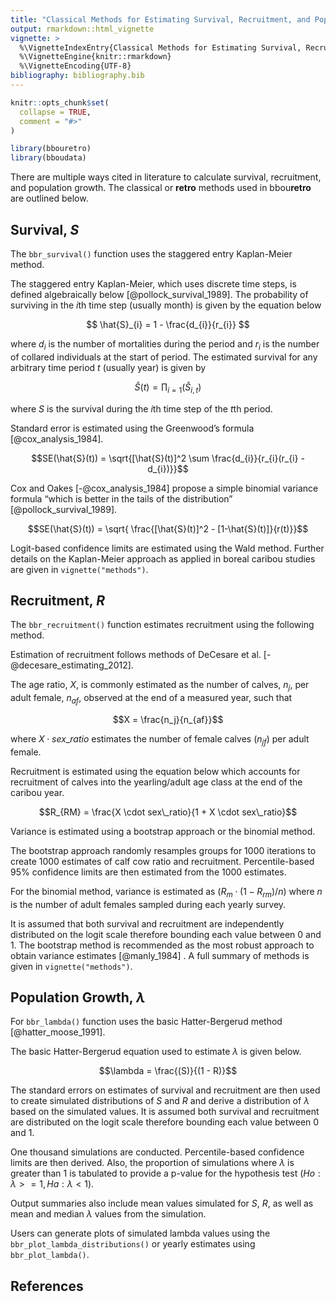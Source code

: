 ```yaml
---
title: "Classical Methods for Estimating Survival, Recruitment, and Population Growth"
output: rmarkdown::html_vignette
vignette: >
  %\VignetteIndexEntry{Classical Methods for Estimating Survival, Recruitment, and Population Growth}
  %\VignetteEngine{knitr::rmarkdown}
  %\VignetteEncoding{UTF-8}
bibliography: bibliography.bib
---
```


<!-- # Copyright 2024 Province of Alberta -->
<!-- # -->
<!-- # Licensed under the Apache License, Version 2.0 (the "License"); -->
<!-- # you may not use this file except in compliance with the License. -->
<!-- # You may obtain a copy of the License at -->
<!-- # -->
<!-- # http://www.apache.org/licenses/LICENSE-2.0 -->
<!-- # -->
<!-- # Unless required by applicable law or agreed to in writing, software -->
<!-- # distributed under the License is distributed on an "AS IS" BASIS, -->
<!-- # WITHOUT WARRANTIES OR CONDITIONS OF ANY KIND, either express or implied. -->
<!-- # See the License for the specific language governing permissions and -->
<!-- # limitations under the License. -->


```r
knitr::opts_chunk$set(
  collapse = TRUE,
  comment = "#>"
)
```

```r
library(bbouretro)
library(bboudata)
```

There are multiple ways cited in literature to calculate survival, recruitment, and population growth.
The classical or **retro** methods used in bbou**retro** are outlined below. 

## Survival, $S$

The `bbr_survival()` function uses the staggered entry Kaplan-Meier method.

The staggered entry Kaplan-Meier, which uses discrete time steps, is defined algebraically below [@pollock_survival_1989].
The probability of surviving in the $i$th time step (usually month) is given by the equation below 

$$ \hat{S}_{i} = 1 - \frac{d_{i}}{r_{i}} $$

where $d_{i}$  is the number of mortalities during the period and  $r_{i}$ is the number of collared individuals at the start of period.
The estimated survival for any arbitrary time period $t$  (usually year) is given by

$$ \hat{S}(t) = \prod_{i=1}(\hat{S}_{i,t}) $$

where $S$ is the survival during the $i$th time step of the $t$th period.

Standard error is estimated using the Greenwood’s formula [@cox_analysis_1984].

$$SE(\hat{S}(t)) = \sqrt{[\hat{S}(t)]^2 \sum \frac{d_{i}}{r_{i}(r_{i} - d_{i})}}$$

Cox and Oakes [-@cox_analysis_1984] propose a simple binomial variance formula “which is better in the tails of the distribution” [@pollock_survival_1989].

$$SE(\hat{S}(t)) = \sqrt{ \frac{[\hat{S}(t)]^2 - [1-\hat{S}(t)]}{r(t)}}$$

Logit-based confidence limits are estimated using the Wald method.
Further details on the Kaplan-Meier approach as applied in boreal caribou studies are given in `vignette("methods")`.

## Recruitment, $R$

The `bbr_recruitment()` function estimates recruitment using the following method. 

Estimation of recruitment follows methods of DeCesare et al. [-@decesare_estimating_2012].

The age ratio, $X$, is commonly estimated as the number of calves, $n{_j}$, per adult female, $n_{af}$, observed at the end of a measured year, such that 

$$X = \frac{n_j}{n_{af}}$$ 

where $X \cdot sex\_ratio$ estimates the number of female calves $(n_{jf})$ per adult female. 

Recruitment is estimated using the equation below which accounts for recruitment of calves into the yearling/adult age class at the end of the caribou year.

$$R_{RM} = \frac{X \cdot sex\_ratio}{1 + X \cdot sex\_ratio}$$

Variance is estimated using a bootstrap approach or the binomial method.

The bootstrap approach randomly resamples groups for 1000 iterations to create 1000 estimates of calf cow ratio and recruitment.
Percentile-based 95% confidence limits are then estimated from the 1000 estimates.

For the binomial method, variance is estimated as $(R_m \cdot (1 - R_{rm})/n)$ where $n$ is the number of adult females sampled during each yearly survey.  


It is assumed that both survival and recruitment are independently distributed on the logit scale therefore bounding each value between 0 and 1.
The bootstrap method is recommended as the most robust approach to obtain variance estimates [@manly_1984] .
A full summary of methods is given in `vignette("methods")`.

## Population Growth, $\lambda$

For `bbr_lambda()` function uses the basic Hatter-Bergerud method [@hatter_moose_1991].

The basic Hatter-Bergerud equation used to estimate $\lambda$ is given below.

$$\lambda = \frac{(S)}{(1 - R)}$$

The standard errors on estimates of survival and recruitment are then used to create simulated distributions of $S$ and $R$ and derive a distribution of $\lambda$ based on the simulated values.
It is assumed both survival and recruitment are distributed on the logit scale therefore bounding each value between 0 and 1.

One thousand simulations are conducted.
Percentile-based confidence limits are then derived.
Also, the proportion of simulations where $\lambda$ is greater than 1 is tabulated to provide a p-value for the hypothesis test $(Ho: \lambda >= 1, Ha: \lambda < 1)$.

Output summaries also include mean values simulated for $S$, $R$, as well as mean and median $\lambda$ values from the simulation.

Users can generate plots of simulated lambda values using the `bbr_plot_lambda_distributions()` or yearly estimates using `bbr_plot_lambda()`.

## References
